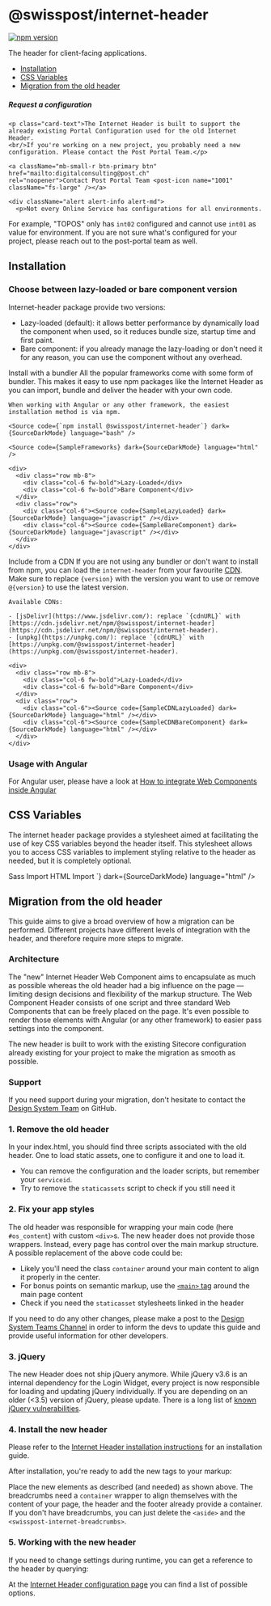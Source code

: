 
<Meta of={GettingStartedStories} />

# @swisspost/internet-header

[![npm version](https://badge.fury.io/js/@swisspost%2Finternet-header.svg)](https://badge.fury.io/js/@swisspost%2Finternet-header)

The header for client-facing applications.

<ul>
  <li><a href="#installation" target="_self">Installation</a></li>
  <li><a href="#css-variables" target="_self">CSS Variables</a></li>
  <li><a href="#migration-from-the-old-header" target="_self">Migration from the old header</a></li>
</ul>

<div class="card my-40">
  <div class="card-body">
    <h5 class="card-title">Request a configuration</h5>

    <p class="card-text">The Internet Header is built to support the already existing Portal Configuration used for the old Internet Header.
    <br/>If you're working on a new project, you probably need a new configuration. Please contact the Post Portal Team.</p>

    <a className="mb-small-r btn-primary btn"
    href="mailto:digitalconsulting@post.ch"
    rel="noopener">Contact Post Portal Team <post-icon name="1001" className="fs-large" /></a>

    <div className="alert alert-info alert-md">
      <p>Not every Online Service has configurations for all environments.
For example, "TOPOS" only has `int02` configured and cannot use `int01` as value for environment.
If you are not sure what's configured for your project, please reach out to the post-portal team as well.</p>
    </div>
  </div>
</div>

## Installation

### Choose between lazy-loaded or bare component version

Internet-header package provide two versions:

- Lazy-loaded (default): it allows better performance by dynamically load the component when used, so it reduces bundle size, startup time and first paint.
- Bare component: if you already manage the lazy-loading or don't need it for any reason, you can use the component without any overhead.

<PostTabs>
  <PostTabHeader panel="with-bundler">Install with a bundler</PostTabHeader>
  <PostTabPanel name="with-bundler">
    All the popular frameworks come with some form of bundler.
    This makes it easy to use npm packages like the Internet Header as you can import,
    bundle and deliver the header with your own code.

    When working with Angular or any other framework, the easiest installation method is via npm.

    <Source code={`npm install @swisspost/internet-header`} dark={SourceDarkMode} language="bash" />

    <Source code={SampleFrameworks} dark={SourceDarkMode} language="html" />

    <div>
      <div class="row mb-8">
        <div class="col-6 fw-bold">Lazy-Loaded</div>
        <div class="col-6 fw-bold">Bare Component</div>
      </div>
      <div class="row">
        <div class="col-6"><Source code={SampleLazyLoaded} dark={SourceDarkMode} language="javascript" /></div>
        <div class="col-6"><Source code={SampleBareComponent} dark={SourceDarkMode} language="javascript" /></div>
      </div>
    </div>
  </PostTabPanel>

  <PostTabHeader panel="with-cdn">Include from a CDN</PostTabHeader>
  <PostTabPanel name="with-cdn">
    If you are not using any bundler or don't want to install from npm, you can load the `internet-header` from your favourite [CDN](https://en.wikipedia.org/wiki/Content_delivery_network).<br/>
    Make sure to replace `{version}` with the version you want to use or remove `@{version}` to use the latest version.

    Available CDNs:

    - [jsDelivr](https://www.jsdelivr.com/): replace `{cdnURL}` with [https://cdn.jsdelivr.net/npm/@swisspost/internet-header](https://cdn.jsdelivr.net/npm/@swisspost/internet-header).
    - [unpkg](https://unpkg.com/): replace `{cdnURL}` with [https://unpkg.com/@swisspost/internet-header](https://unpkg.com/@swisspost/internet-header).

    <div>
      <div class="row mb-8">
        <div class="col-6 fw-bold">Lazy-Loaded</div>
        <div class="col-6 fw-bold">Bare Component</div>
      </div>
      <div class="row">
        <div class="col-6"><Source code={SampleCDNLazyLoaded} dark={SourceDarkMode} language="html" /></div>
        <div class="col-6"><Source code={SampleCDNBareComponent} dark={SourceDarkMode} language="html" /></div>
      </div>
    </div>
  </PostTabPanel>
</PostTabs>

### Usage with Angular

For Angular user, please have a look at [How to integrate Web Components inside Angular](/?path=/docs/8426deb2-3d6d-4fcc-90e6-1ca9737b2ed0--docs#usage-of-web-components)

## CSS Variables

The internet header package provides a stylesheet aimed at facilitating the use of key CSS variables beyond the header itself.
This stylesheet allows you to access CSS variables to implement styling relative to the header as needed, but it is completely optional.

<PostTabs>
  <PostTabHeader panel="sass-import">Sass Import</PostTabHeader>
  <PostTabPanel name="sass-import">
    <Source code={`@use "@swisspost/internet-header/dist/swisspost-internet-header/swisspost-internet-header.css";`} dark={SourceDarkMode} language="scss" />
  </PostTabPanel>
  <PostTabHeader panel="html-import">HTML Import</PostTabHeader>
  <PostTabPanel name="html-import">
    <Source code={`<link rel="stylesheet" href="@swisspost/internet-header/dist/swisspost-internet-header/swisspost-internet-header.css"/>`} dark={SourceDarkMode} language="html" />
  </PostTabPanel>
</PostTabs>

## Migration from the old header

This guide aims to give a broad overview of how a migration can be performed.
Different projects have different levels of integration with the header,
and therefore require more steps to migrate.

### Architecture

The "new"
Internet Header Web Component aims
to encapsulate as much as possible whereas the old header had a big influence on the page —
limiting design decisions and flexibility of the markup structure.
The Web Component Header consists of one script and three standard Web Components that can be freely placed on the page.
It's even possible to render those elements with Angular
(or any other framework) to easier pass settings into the component.

The new header is built
to work with the existing Sitecore configuration
already existing for your project to make the migration as smooth as possible.

### Support

If you need support during your migration,
don't hesitate
to contact the [Design System Team](https://github.com/swisspost/design-system/discussions/categories/general) on GitHub.

### 1. Remove the old header

In your index.html, you should find three scripts associated with the old header.
One to load static assets, one to configure it and one to load it.

- You can remove the configuration and the loader scripts, but remember your `serviceid`.
- Try to remove the `staticassets` script to check if you still need it

<Source code={SampleOld} dark={true} language="html" />

### 2. Fix your app styles

The old header was responsible for wrapping your main code (here `#os_content`) with custom `<div>`s.
The new header does not provide those wrappers.
Instead, every page has control over the main markup structure.
A possible replacement of the above code could be:

<Source code={SampleFixAppStyles} dark={true} language="html" />

- Likely you'll need the class `container` around your main content to align it properly in the center.
- For bonus points on semantic markup, use the [`<main>` tag](https://developer.mozilla.org/en-US/docs/Web/HTML/Element/main) around the main page content
- Check if you need the `staticasset` stylesheets linked in the header

If you need to do any other changes,
please make a post to the [Design System Teams Channel](https://teams.microsoft.com/l/channel/19%3ae7fa68fb13eb40b4bf4604edea5f4b3e%40thread.tacv2/%25F0%259F%259A%2591%2520Support?groupId=123c7c9e-052a-40e6-98d3-6cc6d46bad0a&tenantId=3ae7c479-0cf1-47f4-8f84-929f364eff67)
in order to inform the devs to update this guide and provide useful information for other developers.

### 3. jQuery

The new Header does not ship jQuery anymore.
While jQuery v3.6 is an internal dependency for the Login Widget,
every project is now responsible for loading and updating jQuery individually.
If you are depending on an older (&lt;3.5) version of jQuery, please update.
There is a long list of [known jQuery vulnerabilities](https://security.snyk.io/package/npm/jquery).

### 4. Install the new header

Please refer to the [Internet Header installation instructions](/?path=/docs/9b02bcb2-3b6a-4271-b550-675a62ff3890--docs) for an installation guide.

After installation, you're ready to add the new tags to your markup:

<Source code={SampleInstall} dark={SourceDarkMode} language="html" />

Place the new elements as described (and needed) as shown above.
The breadcrumbs need a `container` wrapper to align themselves with the content of your page,
the header and the footer already provide a container.
If you don't have breadcrumbs, you can just delete the `<aside>` and the `<swisspost-internet-breadcrumbs>`.

### 5. Working with the new header

If you need to change settings during runtime, you can get a reference to the header by querying:

<Source code={SampleReference} dark={SourceDarkMode} language="typescript" />

At the [Internet Header configuration page](/?path=/docs/ebb11274-091b-4cb7-9a3f-3e0451c9a865--docs) you can find a list of possible options.
